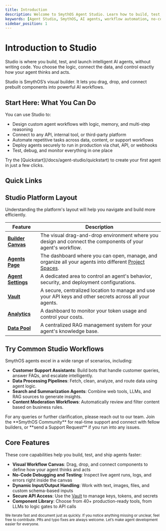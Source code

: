 ```yaml
---
title: Introduction
description: Welcome to SmythOS Agent Studio. Learn how to build, test, and deploy powerful AI agents using our visual workflow builder and no-code tools.
keywords: [Agent Studio, SmythOS, AI agents, workflow automation, no-code, visual builder]
sidebar_position: 1
---
```

# Introduction to Studio

Studio is where you build, test, and launch intelligent AI agents, without writing code. You choose the logic, connect the data, and control exactly how your agent thinks and acts.

<InfoCallout title="What is Studio?">
Studio is SmythOS’s visual builder. It lets you drag, drop, and connect prebuilt components into powerful AI workflows.
</InfoCallout>

## Start Here: What You Can Do

You can use Studio to:

- Design custom agent workflows with logic, memory, and multi-step reasoning  
- Connect to any API, internal tool, or third-party platform  
- Automate repetitive tasks across data, content, or support workflows  
- Deploy agents securely to run in production via chat, API, or webhooks  
- Test, debug, and monitor everything in one place  

<TipCallout title="First time here?">
Try the [Quickstart](/docs/agent-studio/quickstart) to create your first agent in just a few clicks.
</TipCallout>

## Quick Links
<CardGrid>
  <Card
    title="Quickstart"
    description="Ship your first agent in 2 minutes."
    to="/docs/agent-studio/quickstart"
  />
<Card
    title="Testing Agents"
    description="Testing your agents."
    to="/docs/agent-studio/build-agents/debugging"
  />
  <Card
    title="Explore Integrations"
    description="Core integrations at a glance."
    to="/docs/agent-studio/integrations"
  />
</CardGrid>

## Studio Platform Layout

Understanding the platform's layout will help you navigate and build more efficiently.

| Feature             | Description                                                                                             |
| ------------------- | ------------------------------------------------------------------------------------------------------- |
| [**Builder Canvas**](https://app.smythos.com/builder) | The visual drag-and-drop environment where you design and connect the components of your agent's workflow. |
| [**Agents Page**](https://app.smythos.com/agents) | The dashboard where you can open, manage, and organize all your agents into different [Project Spaces](/docs/account-management/spaces-management). |
| **[Agent Settings](/docs/agent-studio/manage-agents/overview)** | A dedicated area to control an agent's behavior, security, and deployment configurations.      |
| **[Vault](/docs/agent-studio/key-concepts/vault)** | A secure, centralized location to manage and use your API keys and other secrets across all your agents. |
| **[Analytics](/docs/agent-collaboration/analytics)** | A dashboard to monitor your token usage and control your costs.                                 |
| **[Data Pool](/docs/agent-collaboration/data-pool/data-spaces)** | A centralized RAG management system for your agent's knowledge base. |

<Divider />

## Try Common Studio Workflows

SmythOS agents excel in a wide range of scenarios, including:

- **Customer Support Assistants**: Build bots that handle customer queries, answer FAQs, and escalate intelligently.
- **Data Processing Pipelines**: Fetch, clean, analyze, and route data using agent logic.
- **Search and Summarization Agents**: Combine web tools, LLMs, and RAG sources to generate insights.
- **Content Moderation Workflows**: Automatically review and filter content based on business rules.

<InfoCallout title="Need More Help?">
  For any queries or further clarification, please reach out to our team. Join the **SmythOS Community** for real-time support and connect with fellow builders, or **send a Support Request** if you run into any issues.
</InfoCallout>

## Core Features

These core capabilities help you build, test, and ship agents faster:

- **Visual Workflow Canvas**: Drag, drop, and connect components to define how your agent thinks and acts  
- **No-Code Debugging and Testing**: Inspect live agent runs, logs, and errors right inside the canvas  
- **Dynamic Input/Output Handling**: Work with text, images, files, and custom schema-based inputs  
- **Secure API Access**: Use the [Vault](/docs/agent-studio/key-concepts/vault) to manage keys, tokens, and secrets  
- **Component Library**: Choose from 40+ production-ready tools, from LLMs to logic gates to API calls  

<small>
We iterate fast and document just as quickly. If you notice anything missing or unclear, feel free to contribute. PRs and typo fixes are always welcome. Let’s make agent development easier for everyone.
</small>